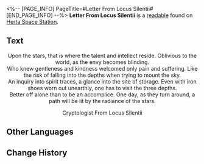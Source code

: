 <%-- [PAGE_INFO]
PageTitle=#Letter From Locus Silentii#
[END_PAGE_INFO] --%>
{{Readable Infobox
|id           = 056
|partIds      = 190167
|title        = 
|image        = Item Journal.png
|world        = Herta Space Station
|parts        = 1
|author       = <!--to be added-->
|description  = A secret letter submitted by a self-proclaimed Cryptologist From Locus Silentii. It seems to be talking down the conspirator of the Xenohydro.
|part1        = Letter From Locus Silentii
|source1      = {{cx|Source missing}}
|characters   = 
|factions     = 
}}
'''Letter From Locus Silentii''' is a [[readable]] found on [[Herta Space Station]].
<!--
==Location==
{{Map Embed|<map name>|<marker id>}}
-->
==Text==
<div align="center">Upon the stars, that is where the talent and intellect reside. Oblivious to the world, as the envy becomes blinding.<br />
Who knew gentleness and kindness welcomed only pain and suffering. Like the risk of falling into the depths when trying to mount the sky.<br />
An inquiry into spirit traces, a glance into the site of storage. Even with iron shoes worn out unearthly, one has to visit the three depths.<br />
Better off alone than to be an accomplice. One day, as they turn around, a path will be lit by the radiance of the stars.

Cryptologist From Locus Silentii</div>

<!--
==Trivia==
* 
-->
==Other Languages==
{{Other Languages
|en   = Letter From Locus Silentii
|zhs  = 宓堂传语
|zht  = 宓堂傳語
|ja   = 伏堂伝語
|ko   = 고요한 사당의 전서
|es   = Carta de Locus Silentii
|fr   = Lettre de Locus Silentii
|ru   = Послание из Локус Силенти
|th   = จดหมายจาก Locus Silentii
|vi   = Lời Trong Cõi Lặng
|de   = Brief vom Locus Silentii
|id   = Surat dari Locus Silentii
|pt   = Carta de Locus Silentii
}}

==Change History==
{{Change History|1.0}}